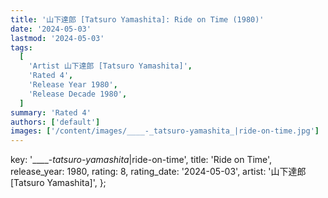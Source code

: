 ```yaml
---
title: '山下達郎 [Tatsuro Yamashita]: Ride on Time (1980)'
date: '2024-05-03'
lastmod: '2024-05-03'
tags:
  [
    'Artist 山下達郎 [Tatsuro Yamashita]',
    'Rated 4',
    'Release Year 1980',
    'Release Decade 1980',
  ]
summary: 'Rated 4'
authors: ['default']
images: ['/content/images/____-_tatsuro-yamashita_|ride-on-time.jpg']
---
```


  key: '____-_tatsuro-yamashita_|ride-on-time',
  title: 'Ride on Time',
  release_year: 1980,
  rating: 8,
  rating_date: '2024-05-03',
  artist: '山下達郎 [Tatsuro Yamashita]',
};

<MusicRating data={data} />
